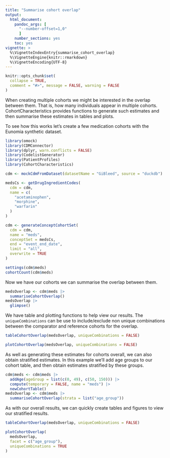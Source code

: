 ```yaml
---
title: "Summarise cohort overlap"
output: 
  html_document:
    pandoc_args: [
      "--number-offset=1,0"
      ]
    number_sections: yes
    toc: yes
vignette: >
  %\VignetteIndexEntry{summarise_cohort_overlap}
  %\VignetteEngine{knitr::rmarkdown}
  %\VignetteEncoding{UTF-8}
---
```

  
```r
knitr::opts_chunk$set(
  collapse = TRUE,
  comment = "#>", message = FALSE, warning = FALSE
)
```
  
When creating multiple cohorts we might be interested in the overlap between them. That is, how many individuals appear in multiple cohorts. CohortCharacteristics provides functions to generate such estimates and then summarise these estimates in tables and plots.

To see how this works let's create a few medication cohorts with the Eunomia synthetic dataset.

```r
library(omock)
library(CDMConnector)
library(dplyr, warn.conflicts = FALSE)
library(CodelistGenerator)
library(PatientProfiles)
library(CohortCharacteristics)

cdm <- mockCdmFromDataset(datasetName = "GiBleed", source = "duckdb")

medsCs <- getDrugIngredientCodes(
  cdm = cdm,
  name = c(
    "acetaminophen",
    "morphine",
    "warfarin"
  )
)

cdm <- generateConceptCohortSet(
  cdm = cdm,
  name = "meds",
  conceptSet = medsCs,
  end = "event_end_date",
  limit = "all",
  overwrite = TRUE
)

settings(cdm$meds)
cohortCount(cdm$meds)
```

Now we have our cohorts we can summarise the overlap between them.

```r
medsOverlap <- cdm$meds |>
  summariseCohortOverlap()
medsOverlap |>
  glimpse()
```

We have table and plotting functions to help view our results. The `uniqueCombinations` can be use to include/exclude non unique combinations between the comparator and reference cohorts for the overlap.

```r
tableCohortOverlap(medsOverlap, uniqueCombinations = FALSE)
```

```r
plotCohortOverlap(medsOverlap, uniqueCombinations = FALSE)
```

As well as generating these estimates for cohorts overall, we can also obtain stratified estimates. In this example we'll add age groups to our cohort table, and then obtain estimates stratified by these groups.
```r
cdm$meds <- cdm$meds |>
  addAge(ageGroup = list(c(0, 49), c(50, 150))) |>
  compute(temporary = FALSE, name = "meds") |>
  newCohortTable()
medsOverlap <- cdm$meds |>
  summariseCohortOverlap(strata = list("age_group"))
```

As with our overall results, we can quickly create tables and figures to view our stratified results.
```r
tableCohortOverlap(medsOverlap, uniqueCombinations = FALSE)
```

```r
plotCohortOverlap(
  medsOverlap,
  facet = c("age_group"),
  uniqueCombinations = TRUE
)
```
